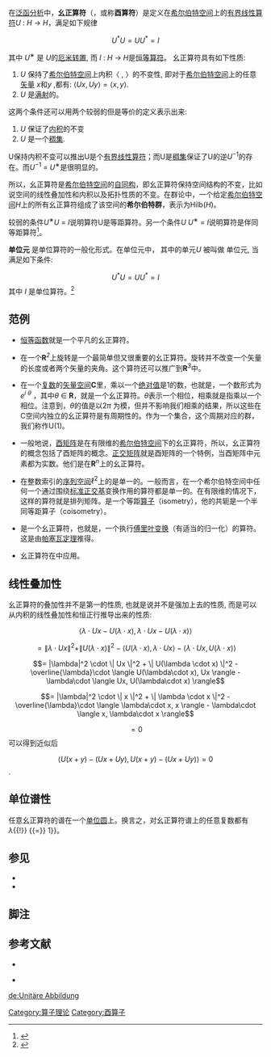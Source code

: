 在[[泛函分析|泛函分析]]中，'''幺正算符'''（{{lang-en|'''unitary operator'''}}，或称'''酉算符'''）是定义在[[希尔伯特空间|希尔伯特空间]]上的[[等距同构|有界线性算符]]''U'' : ''H'' → ''H''，满足如下规律

:<math>U^*U=UU^*=I</math>

其中 ''U''<sup>∗</sup> 是 ''U''的[[共轭转置|厄米转置]], 而 ''I'' : ''H'' → ''H''是[[恒等式|恒等算符]]。 幺正算符具有如下性质:

#''U'' 保持了[[希尔伯特空间|希尔伯特空间]]上内积〈  ,  〉的不变性, 即对于[[希尔伯特空间|希尔伯特空间]]上的任意[[矢量|矢量]] ''x''和''y'' ,都有: <math>\langle Ux, Uy \rangle = \langle x, y \rangle.</math>
#''U'' 是[[满射|满射]]的。 

这两个条件还可以用两个较弱的但是等价的定义表示出来:

#''U'' 保证了[[内积空间|内积]]的不变
#''U'' 是一个[[稠密集|稠集]].

U保持内积不变可以推出U是个[[等距同构|有界线性算符]]；而U是[[稠密集|稠集]]保证了U的逆''U''<sup>−1</sup>的存在。而''U''<sup>−1</sup> = ''U''<sup>∗</sup>是很明显的。   

所以，幺正算符是[[希尔伯特空间|希尔伯特空间]]的[[自同构|自同构]]，即幺正算符保持空间结构的不变，比如说空间的线性叠加性和内积以及拓扑性质的不变。在群论中，一个给定[[希尔伯特空间|希尔伯特空间]]''H''上的所有幺正算符组成了该空间的'''希尔伯特群'''，表示为Hilb(''H'')。

较弱的条件''U''<sup>∗</sup>''U'' = ''I''说明算符U是等距算符。另一个条件''U'' ''U''<sup>∗</sup> = ''I''说明算符是伴同等距算符<ref>{{harvnb|Halmos|1982|loc=Sect. 127, page 69}}</ref>。

'''单位元''' 是单位算符的一般化形式。在单位元{{le|*-代数|*-algebra}}中， 其中的单元''U'' 被叫做 单位元, 当满足如下条件:
:<math>U^*U=UU^*=I</math>
其中 ''I'' 是单位算符。<ref>
{{cite book | last = Doran | first = Robert S. |coauthors = Victor A. Belfi | title = Characterizations of C*-Algebras: The Gelfand-Naimark Theorems | publisher = Marcel Dekker | location = New York | year = 1986 | isbn = 0824775694 }}
</ref>

==范例==
*[[恒等函数|恒等函数]]就是一个平凡的幺正算符。

*在一个'''R'''<sup>''2''</sup>上旋转是一个最简单但又很重要的幺正算符。旋转并不改变一个矢量的长度或者两个矢量的夹角。这个算符还可以推广到'''R'''<sup>''3''</sup>中。

*在一个[[复数_(数学)|复数]]的[[矢量空间|矢量空间]]'''C'''里，乘以一个[[绝对值|绝对值]]是1的数，也就是，一个数形式为 ''e''<sup>''i θ''</sup> ，其中''θ'' ∈ '''R'''，就是一个幺正算符。''θ''表示一个相位，相乘就是指乘以一个相位。注意到，''θ''的值是以2''π'' 为模，但并不影响我们相乘的结果，所以这些在C空间内独立的幺正算符是有周期性的。作为一个集合，这个周期对应的群，我们称作U(1)。

*一般地说，[[酉矩阵|酉矩阵]]是在有限维的[[希尔伯特空间|希尔伯特空间]]下的幺正算符，所以，幺正算符的概念包括了酉矩阵的概念。[[正交矩阵|正交矩阵]]就是酉矩阵的一个特例，当酉矩阵中元素都为实数。他们是在'''R'''<sup>''n''</sup>上的幺正算符。

*在整数索引的[[Lp空间|序列空间]]<math>\ell^2</math>上的{{le|变换算符|shift operator|双边变换算符}}是单一的。一般而言，在一个希尔伯特空间中任何一个通过围绕[[标准正交基|标准正交基]]变换作用的算符都是单一的。在有限维的情况下，这样的算符就是排列矩阵。{{le|变换算符|shift operator|单边变换}}是一个等距[[算子|算子]]（isometry），他的共轭是一个半同等距算子（coisometry）。

*{{le|傅里叶算符|Fourier operator}}是一个幺正算符，也就是，一个执行[[傅里叶变换|傅里叶变换]]（有适当的归一化）的算符。这是由[[帕塞瓦定理|帕塞瓦定理]]推得。

*幺正算符在{{le|幺正表示|unitary representations}}中应用。

==线性叠加性==
幺正算符的叠加性并不是第一的性质, 也就是说并不是强加上去的性质, 而是可以从内积的线性叠加性和恒正行推导出来的性质:
:<math> \langle \lambda\cdot Ux-U(\lambda\cdot x), \lambda\cdot Ux-U(\lambda\cdot x) \rangle </math>
:<math>  = \| \lambda \cdot Ux \|^2 + \| U(\lambda \cdot x) \|^2 - \langle U(\lambda\cdot x), \lambda\cdot Ux \rangle - \langle \lambda\cdot Ux, U(\lambda\cdot x) \rangle </math>
:<math> = |\lambda|^2 \cdot \| Ux \|^2 + \| U(\lambda \cdot x) \|^2 - \overline{\lambda}\cdot \langle U(\lambda\cdot x), Ux \rangle - \lambda\cdot \langle Ux, U(\lambda\cdot x) \rangle </math>
:<math> = |\lambda|^2 \cdot \| x \|^2 + \| \lambda \cdot x \|^2 - \overline{\lambda}\cdot \langle \lambda\cdot x, x \rangle - \lambda\cdot \langle x, \lambda\cdot x \rangle </math>
:<math> = 0</math>
可以得到近似后
:<math>\langle U(x+y)-(Ux+Uy), U(x+y)-(Ux+Uy) \rangle = 0 </math>.

== 单位谱性 ==
任意幺正算符{{mvar|U}}的谱在一个[[单位圆|单位圆]]上。换言之，对幺正算符谱上的任意复数{{mvar|λ}}都有{{math|{{!}}''λ''{{!}} {{=}} 1}}。

==参见==
*{{le|幺正变换|Unitary transformation}}
*{{le|反幺正算符|Antiunitary operator}}

==脚注==
{{Reflist}}

==参考文献==
*{{cite book|authorlink=保罗·哈尔莫斯|last = Halmos|first = Paul|title = A Hilbert space problem book|publisher = Springer Verlag|series=Graduate Texts in Mathematics|volume=19|year = 1982|edition=2nd|isbn=978-0387906850}}

*{{cite book |authorlink=塞尔日·兰|last = Lang|first = Serge|title = Differential manifolds|publisher = Addison-Wesley Publishing Co., Inc.|location = Reading, Mass.–London–Don Mills, Ont.|year = 1972|isbn=978-0387961132}}

{{泛函分析}}
{{DEFAULTSORT:Y}}
[[Category:算子理论|Category:算子理论]]
[[Category:酉算子|Category:酉算子]]

[[de:Unitäre_Abbildung|de:Unitäre Abbildung]]